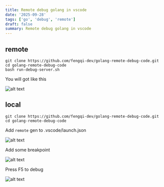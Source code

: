 ```yaml
---
title: Remote debug golang in vscode
date: '2025-09-28'
tags: ['go', 'debug', 'remote']
draft: false
summary: Remote debug golang in vscode
---
```


## remote

```
git clone https://github.com/fengqi-dev/golang-remote-debug-code.git
cd golang-remote-debug-code
bash run-debug-server.sh
```

You will got like this

![alt text](img/config.png)

## local

```
git clone https://github.com/fengqi-dev/golang-remote-debug-code.git
cd golang-remote-debug-code
```

Add `remote` gen to .vscode/launch.json

![alt text](img/launch.png)

Add some breakpoint

![alt text](img/debug-1.png)

Press F5 to debug

![alt text](img/debug-2.png)